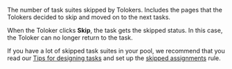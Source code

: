The number of task suites skipped by Tolokers. Includes the pages that the Tolokers decided to skip and moved on to the next tasks.

When the Toloker clicks **Skip**, the task gets the skipped status. In this case, the Toloker can no longer return to the task.

<Cut title="Recommendations">

If you have a lot of skipped task suites in your pool, we recommend that you read our [Tips for designing tasks](/docs/guide/faq) and set up the [skipped assignments](/docs/guide/skipped-assignments) rule.

</Cut>
